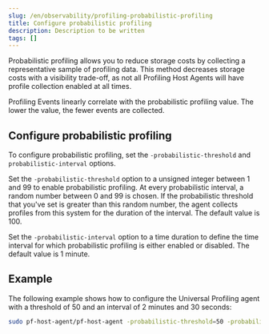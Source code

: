 ```yaml
---
slug: /en/observability/profiling-probabilistic-profiling
title: Configure probabilistic profiling
description: Description to be written
tags: []
---
```


<div id="profiling-probabilistic-profiling"></div>

Probabilistic profiling allows you to reduce storage costs by collecting a representative sample of profiling data. This method decreases storage costs with a visibility trade-off, as not all Profiling Host Agents will have profile collection enabled at all times. 

Profiling Events linearly correlate with the probabilistic profiling value. The lower the value, the fewer events are collected. 

<div id="configure_probabilistic_profiling"></div>

## Configure probabilistic profiling

To configure probabilistic profiling,  set the `-probabilistic-threshold` and `probabilistic-interval` options.

Set the `-probabilistic-threshold` option to a unsigned integer between 1 and 99 to enable probabilistic profiling. At every probabilistic interval, a random number
between 0 and 99 is chosen. If the probabilistic threshold that you've set is greater than this random
number, the agent collects profiles from this system for the duration of the interval. The default value is 100.

Set the `-probabilistic-interval` option to a time duration to define the time interval for
which probabilistic profiling is either enabled or disabled. The default value is 1 minute.

<div id="example"></div>

## Example

The following example shows how to configure the Universal Profiling agent with a threshold of 50 and an interval of 2 minutes and 30 seconds:

```bash
sudo pf-host-agent/pf-host-agent -probabilistic-threshold=50 -probabilistic-interval=2m30s
```

